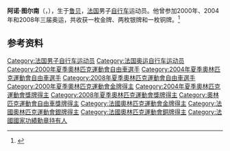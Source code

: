 {{BLPsources|time=2015-05-01}}
{{Expand|time=2015-05-01}}

{{MedalTableTop|Rousseau Tournant.jpg|150px}}
{{MedalCountry| {{FRA}} }}
{{MedalSport | [[場地自行車運動|場地單車賽]]}}
{{MedalCompetition|[[奧林匹克運動會|奧林匹克運動會]]}}
{{MedalGold| [[2000年夏季奧林匹克運動會|2000年悉尼]] | [[2000年夏季奧林匹克運動會自行車比賽|奥林匹克竞速]]}}
{{MedalSilver| [[2004年夏季奧林匹克運動會|2004年雅典]] | [[2004年夏季奧林匹克運動會自行車比賽|場地計時賽]]}}
{{MedalBronze| [[2004年夏季奧林匹克運動會|2004年雅典]] | [[2004年夏季奧林匹克運動會自行車比賽|团体竞速]]}}
{{MedalSilver| [[2008年夏季奧林匹克運動會|2008年北京]] | [[2008年夏季奧林匹克運動會自行車比賽|团体竞速]]}}
{{MedalBottom}}

'''阿诺·图尔南'''（{{lang-fr|Arnaud Tournant}}，{{bd|1978年|4月5日}}），生于[[鲁贝|鲁贝]]，[[法国|法国]]男子[[自行车|自行车]]运动员。他曾参加2000年、2004年和2008年三届奥运，共收获一枚金牌、两枚银牌和一枚铜牌。<ref>{{Cite web|title=Arnaud TOURNANT|url=https://olympics.com/zh/athletes/arnaud-tournant|accessdate=2021-09-16|work=International Olympic Committee|archive-date=2021-09-16|archive-url=https://web.archive.org/web/20210916100007/https://olympics.com/zh/athletes/arnaud-tournant|dead-url=no}}</ref>

== 参考资料 ==
{{reflist}}

{{France-bio-stub}}
{{DEFAULTSORT:Tournant, Arnaud}}
[[Category:法国男子自行车运动员|Category:法国男子自行车运动员]]
[[Category:法国奥运自行车运动员|Category:法国奥运自行车运动员]]
[[Category:2000年夏季奧林匹克運動會自由車選手|Category:2000年夏季奧林匹克運動會自由車選手]]
[[Category:2004年夏季奧林匹克運動會自由車選手|Category:2004年夏季奧林匹克運動會自由車選手]]
[[Category:2008年夏季奧林匹克運動會自由車選手|Category:2008年夏季奧林匹克運動會自由車選手]]
[[Category:2000年夏季奧林匹克運動會金牌得主|Category:2000年夏季奧林匹克運動會金牌得主]]
[[Category:2004年夏季奧林匹克運動會獎牌得主|Category:2004年夏季奧林匹克運動會獎牌得主]]
[[Category:2008年夏季奧林匹克運動會獎牌得主|Category:2008年夏季奧林匹克運動會獎牌得主]]
[[Category:奧林匹克運動會自由車獎牌得主|Category:奧林匹克運動會自由車獎牌得主]]
[[Category:法國奧林匹克運動會金牌得主|Category:法國奧林匹克運動會金牌得主]]
[[Category:法國奧林匹克運動會銀牌得主|Category:法國奧林匹克運動會銀牌得主]]
[[Category:法國奧林匹克運動會銅牌得主|Category:法國奧林匹克運動會銅牌得主]]
[[Category:法國國家功績勳章持有人|Category:法國國家功績勳章持有人]]